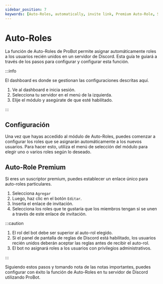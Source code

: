 ```yaml
---
sidebar_position: 7
keywords: [Auto-Roles, automatically, invite link, Premium Auto-Role, Specific Link]
---
```


# Auto-Roles

La función de Auto-Roles de ProBot permite asignar automáticamente roles a los usuarios recién unidos en un servidor de Discord. Esta guía te guiará a través de los pasos para configurar y configurar esta función.

:::info

El dashboard es donde se gestionan las configuraciones descritas aquí.

1. Ve al dashboard e inicia sesión.
2. Selecciona tu servidor en el menú de la izquierda.
3. Elije el módulo y asegúrate de que esté habilitado.

:::

## Configuración

Una vez que hayas accedido al módulo de Auto-Roles, puedes comenzar a configurar los roles que se asignarán automáticamente a los nuevos usuarios. Para hacer esto, utiliza el menú de selección del módulo para elegir uno o varios roles según lo deseado.

## Auto-Role Premium

Si eres un suscriptor premium, puedes establecer un enlace único para auto-roles particulares.

1. Selecciona `Agregar`
2. Luego, haz clic en el botón `Editar`.
3. Inserta el enlace de invitación.
4. Selecciona los roles que te gustaría que los miembros tengan si se unen a través de este enlace de invitación.

:::caution

1. El rol del bot debe ser superior al auto-rol elegido.
2. Si el panel de pantalla de reglas de Discord está habilitado, los usuarios recién unidos deberán aceptar las reglas antes de recibir el auto-rol.
3. El bot no asignará roles a los usuarios con privilegios administrativos.

:::

Siguiendo estos pasos y tomando nota de las notas importantes, puedes configurar con éxito la función de Auto-Roles en tu servidor de Discord utilizando ProBot.
